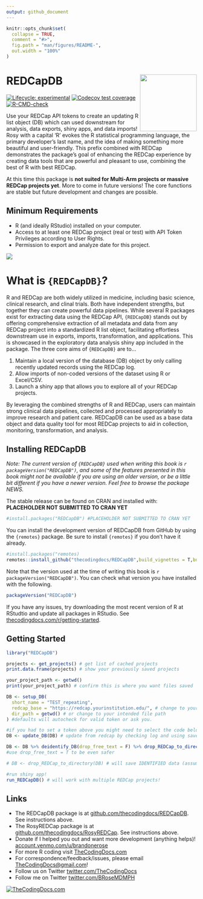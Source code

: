 ```yaml
---
output: github_document
---
```


```r
knitr::opts_chunk$set(
  collapse = TRUE,
  comment = "#>",
  fig.path = "man/figures/README-",
  out.width = "100%"
)
```

# REDCapDB <img src="man/figures/logo.png" align="right" height="150" />

<!-- badges: start -->
[![Lifecycle: experimental](https://img.shields.io/badge/lifecycle-experimental-orange.svg)](https://lifecycle.r-lib.org/articles/stages.html#experimental)
[![Codecov test coverage](https://codecov.io/gh/thecodingdocs/REDCapDB/graph/badge.svg)](https://app.codecov.io/gh/thecodingdocs/REDCapDB)
[![R-CMD-check](https://github.com/thecodingdocs/REDCapDB/actions/workflows/R-CMD-check.yaml/badge.svg)](https://github.com/thecodingdocs/REDCapDB/actions/workflows/R-CMD-check.yaml)
<!-- badges: end -->

Use your REDCap API tokens to create an updating R list object (DB) which can used downstream for analysis, data exports, shiny apps, and data imports!
Rosy with a capital 'R' evokes the R statistical programming language, the primary developer's last name, and the idea of making something more beautiful and user-friendly.
This prefix combined with REDCap demonstrates the package's goal of enhancing the REDCap experience by creating data tools that are powerful and pleasant to use, combining the best of R with best REDCap.

At this time this package is **not suited for Multi-Arm projects or massive REDCap projects yet**.
More to come in future versions!
The core functions are stable but future development and changes are possible.

## Minimum Requirements

-   R (and ideally RStudio) installed on your computer.
-   Access to at least one REDCap project (real or test) with API Token Privileges according to User Rights.
-   Permission to export and analyze date for this project.

![](man/figures/cover.jpg)

# What is `{REDCapDB}`?

R and REDCap are both widely utilized in medicine, including basic science, clinical research, and clinal trials.
Both have independent strengths, but together they can create powerful data pipelines.
While several R packages exist for extracting data using the REDCap API, `{REDCapDB}` stands out by offering comprehensive extraction of all metadata and data from any REDCap project into a standardized R list object, facilitating effortless downstream use in exports, imports, transformation, and applications.
This is showcased in the exploratory data analysis shiny app included in the package.
The three core aims of `{REDCapDB}` are to...

1.  Maintain a local version of the database (DB) object by only calling recently updated records using the REDCap log.
2.  Allow imports of non-coded versions of the dataset using R or Excel/CSV.
3.  Launch a shiny app that allows you to explore all of your REDCap projects.

By leveraging the combined strengths of R and REDCap, users can maintain strong clinical data pipelines, collected and processed appropriately to improve research and patient care.
REDCapDB can be used as a base data object and data quality tool for most REDCap projects to aid in collection, monitoring, transformation, and analysis.

## Installing REDCapDB

*Note: The current version of `{REDCapDB}` used when writing this book is `r packageVersion("REDCapDB")`, and some of the features presented in this book might not be available if you are using an older version, or be a little bit different if you have a newer version. Feel free to browse the package NEWS.*

The stable release can be found on CRAN and installed with: **PLACEHOLDER NOT SUBMITTED TO CRAN YET**

```r
#install.packages("REDCapDB") #PLACEHOLDER NOT SUBMITTED TO CRAN YET
```

You can install the development version of REDCapDB from GitHub by using the `{remotes}` package.
Be sure to install `{remotes}` if you don't have it already.

```r
#install.packages("remotes)
remotes::install_github("thecodingdocs/REDCapDB",build_vignettes = T,build_manual = T)
```

Note that the version used at the time of writing this book is `r packageVersion("REDCapDB")`.
You can check what version you have installed with the following.

```r
packageVersion("REDCapDB")
```

If you have any issues, try downloading the most recent version of R at RStudtio and update all packages in RStudio.
See [thecodingdocs.com/r/getting-started](https://www.thecodingdocs.com/r/getting-started "R Getting Started").

## Getting Started

```r
library("REDCapDB")

projects <- get_projects() # get list of cached projects
print.data.frame(projects) # show your previously saved projects

your_project_path <- getwd()
print(your_project_path) # confirm this is where you want files saved

DB <- setup_DB(
  short_name = "TEST_repeating",
  redcap_base = "https://redcap.yourinstitution.edu/", # change to your institutions link (stop at ".edu/")
  dir_path = getwd() # or change to your intended file path
) #defaults will autocheck for valid token or ask you.

#if you had to set a token above you might need to select the code below again for it to run
DB <- update_DB(DB) # update from redcap by checking log and using saved object 

DB <- DB %>% deidentify_DB(drop_free_text = F) %>% drop_REDCap_to_directory() # will save DEIDENTIFIED data (assuming this is set up properly on REDCap)
#use drop_free_text = T to be even safer

# DB <- drop_REDCap_to_directory(DB) # will save IDENTIFIED data (assuming this is set up properly on REDCap)

#run shiny app!
run_REDCapDB() # will work with multiple REDCap projects!
```

## Links

-   The REDCapDB package is at [github.com/thecodingdocs/REDCapDB](https://github.com/thecodingdocs/REDCapDB "REDCapDB R package"). See instructions above.
-   The RosyREDCap package is at [github.com/thecodingdocs/RosyREDCap](https://github.com/thecodingdocs/RosyREDCap "RosyREDCap R package"). See instructions above.
-   Donate if I helped you out and want more development (anything helps)! [account.venmo.com/u/brandonerose](https://account.venmo.com/u/brandonerose "Venmo Donation")
-   For more R coding visit [TheCodingDocs.com](https://www.thecodingdocs.com/ "TheCodingDocs.com")
-   For correspondence/feedback/issues, please email [TheCodingDocs\@gmail.com](mailto:TheCodingDocs@gmail.com)!
-   Follow us on Twitter [twitter.com/TheCodingDocs](https://twitter.com/TheCodingDocs "TheCodingDocs Twitter")
-   Follow me on Twitter [twitter.com/BRoseMDMPH](https://twitter.com/BRoseMDMPH "BRoseMDMPH Twitter")

[![TheCodingDocs.com](man/figures/TCD.png)](http://www.thecodingdocs.com)
